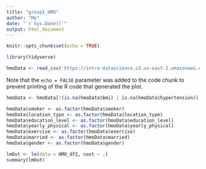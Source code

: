 ```yaml
---
title: "group1_HMO"
author: "Mo"
date: "`r Sys.Date()`"
output: html_document
---
```


```r
knitr::opts_chunk$set(echo = TRUE)
```

```r
library(tidyverse)
```

```r
hmoData <- read_csv('https://intro-datascience.s3.us-east-2.amazonaws.com/HMO_data.csv')
```

Note that the `echo = FALSE` parameter was added to the code chunk to prevent printing of the R code that generated the plot.
```r
hmoData <- hmoData[!(is.na(hmoData$bmi) | is.na(hmoData$hypertension)),]
```

```r
hmoData$smoker <- as.factor(hmoData$smoker)
hmoData$location_type <- as.factor(hmoData$location_type)
hmoData$education_level <- as.factor(hmoData$education_level)
hmoData$yearly_physical <- as.factor(hmoData$yearly_physical)
hmoData$exercise <- as.factor(hmoData$exercise)
hmoData$married <- as.factor(hmoData$married)
hmoData$gender <- as.factor(hmoData$gender)
```

```r
lmOut <- lm(data = HMO_df2, cost ~ .)
summary(lmOut)
```

